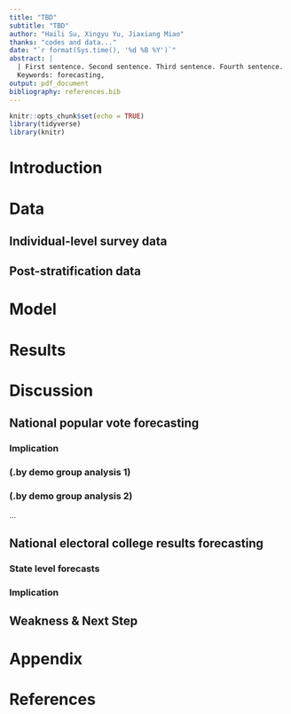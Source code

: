 ```yaml
---
title: "TBD"
subtitle: "TBD"
author: "Haili Su, Xingyu Yu, Jiaxiang Miao"
thanks: "codes and data..."
date: "`r format(Sys.time(), '%d %B %Y')`"
abstract: |
  | First sentence. Second sentence. Third sentence. Fourth sentence. 
  Keywords: forecasting, 
output: pdf_document
bibliography: references.bib
---
```


```r
knitr::opts_chunk$set(echo = TRUE)
library(tidyverse)
library(knitr)
```

# Introduction 

# Data

## Individual-level survey data

## Post-stratification data

# Model

# Results

# Discussion 

## National popular vote forecasting 

### Implication

### (.by demo group analysis 1)

### (.by demo group analysis 2)
...

## National electoral college results forecasting

### State level forecasts

### Implication

## Weakness & Next Step

\newpage

# Appendix {-}

\newpage

# References



